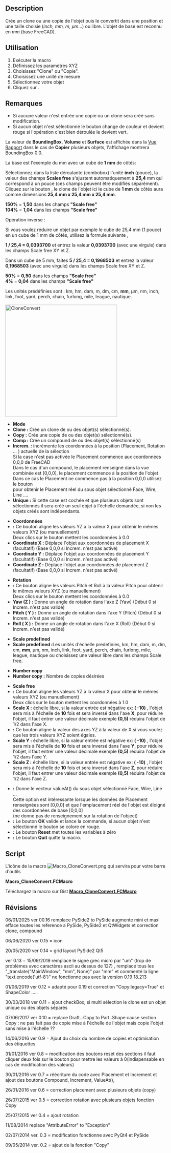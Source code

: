 <languages/>
<div class="mw-translate-fuzzy">
{{Macro/fr
|Name=Macro CloneConvert
|Icon=Macro_CloneConvert.png
|Description=Crée un Clone/Copie/Composé de l'objet ou des objets, puis converti dans une position et une taille choisie (''inch, mm, m, µm''...) ou au choix. L'objet de base est reconnu en ''mm'' (base FreeCAD).
|Author=mario52
|Version=00.16
|Date=2025-01-06
|FCVersion= ≥0.18
|Download=[https://www.freecadweb.org/wiki/images/0/0a/Macro_CloneConvert.png ToolBar Icon]
}}
</div>

==Description==
Crée un clone ou une copie de l'objet puis le convertit dans une position et une taille choisie (''inch, mm, m, µm''...) ou libre. L'objet de base est reconnu en ''mm'' (base FreeCAD).

{{Codeextralink|https://gist.githubusercontent.com/mario52a/9f2f2f6144e1307a048f1840ef99300c/raw/fb76b3c728c1c7cd085e87f5d6d223d9f79bb574/Macro_CloneConvert.FCMacro}}

==Utilisation==
# Exécuter la macro
# Définissez les paramètres XYZ
# Choisissez "Clone" ou "Copie". 
# Choisissez une unité de mesure
# Sélectionnez votre objet
# Cliquez sur {{KEY|Ok}}.

==Remarques==
* Si aucune valeur n'est entrée une copie ou un clone sera créé sans modification.
* Si aucun objet n'est sélectionné le bouton {{KEY|Ok}} change de couleur et devient rouge si l'opération c'est bien déroulée le {{KEY|Ok}} devient vert.

La valeur de '''BoundingBox''', '''Volume''' et '''Surface'''  est affichée dans la [[Report_view/fr|Vue Rapport]] dans le cas de '''Copier''' plusieurs objets, l'affichage montrera BoundingBox 0.0.

La base est l'exemple du mm avec un cube de '''1 mm''' de côtés:

Sélectionnez dans la liste déroulante (combobox) l'unité '''inch''' (pouce), la valeur des champs '''Scales free''' s'ajustent automatiquement à '''25,4''' mm qui correspond à un pouce (ces champs peuvent être modifiés séparément). Cliquez sur le bouton {{KEY|Ok}}, le clone de l'objet ici le cube de '''1 mm''' de côtés aura comme dimensions '''25,4 mm x 25,4 mm x 25,4 mm'''. 

'''150%''' = '''1,50''' dans les champs '''"Scale free"''' <br />
'''104%''' = '''1,04''' dans les champs '''"Scale free"''' 

Opération inverse :

Si vous voulez réduire un objet par exemple le cube de 25,4 mm (1 pouce) en un cube de 1 mm de côtés, utilisez la formule suivante , 

'''1 / 25,4 = 0,0393700''' et entrez la valeur '''0,0393700''' (avec une virgule) dans les champs Scale free XY et Z.

Dans un cube de 5 mm, faites '''5 / 25,4 = 0,1968503''' et entrez la valeur '''0,1968503''' (avec une virgule) dans les champs Scale free XY et Z.

'''50%''' = '''0,50''' dans les champs '''"Scale free"'''<br />
''' 4%''' = '''0,04''' dans les champs '''"Scale free"'''

Les unités prédéfinies sont :
km, hm, dam, m, dm, cm, '''mm''', µm, nm, inch, link, foot, yard, perch, chain, furlong, mile, league, nautique.
<br /><br />

[[File:Macro CloneConvert_01.png|350px|left|CloneConvert]]
* '''Mode'''
* '''Clone :''' Crée un clone de ou des objet(s) sélectionné(s).
* '''Copy  :''' Crée une copie de ou des objet(s) sélectionné(s).
* '''Comp    :''' Crée un compound de ou des objet(s) sélectionné(s)
* '''Increm. :''' incrémente les coordonnées à la position (Placement, Rotation ... ) actuelle de la sélection<br />Si la case n'est pas activée le Placement commence aux coordonnées 0,0,0 de FreeCAD<br />Dans le cas d'un compound, le placement renseigné dans la vue combinée est [0,0,0], le placement commence à la position de l'objet<br />Dans ce cas le Placement ne commence pas à la position 0,0,0 utilisez le bouton {{KEY|ValueAt()}}<br />pour obtenir le Placement réel du sous objet sélectionné Face, Wire, Line ....
* '''Unique  :''' Si cette case est cochée et que plusieurs objets sont sélectionnés il sera créé un seul objet à l'échelle demandée, si non les objets créés sont indépendants.

* '''Coordonnées'''
* '''{{KEY|...}} :''' Ce bouton aligne les valeurs YZ à la valeur X pour obtenir le mêmes valeurs ​​XYZ (ou manuellement)<br />Deux clics sur le bouton mettent les coordonnées à 0.0 
* '''Coordinate X :''' Déplace l'objet aux coordonnées de placement X (facultatif) (Base 0,0,0 si Increm. n'est pas activé)
* '''Coordinate Y :''' Déplace l'objet aux coordonnées de placement Y (facultatif) (Base 0,0,0 si Increm. n'est pas activé)
* '''Coordinate Z :''' Déplace l'objet aux coordonnées de placement Z (facultatif) (Base 0,0,0 si Increm. n'est pas activé)

* '''Rotation'''
* '''{{KEY|...}} :''' Ce bouton aligne les valeurs Pitch et Roll  à la valeur Pitch pour obtenir le mêmes valeurs ​​XYZ (ou manuellement)<br />Deux clics sur le bouton mettent les coordonnées à 0.0 
* '''Yaw (Z )    :''' Donne un angle de rotation dans l'axe Z (Yaw) (Début 0 si Increm. n'est pas validé)
* '''Pitch ( Y ) :''' Donne un angle de rotation dans l'axe Y (Pitch) (Début 0 si Increm. n'est pas validé)
* '''Roll ( X )  :''' Donne un angle de rotation dans l'axe X (Roll) (Début 0 si Increm. n'est pas validé)

* '''Scale predefined'''
* '''Scale predefined :'''Les unités d'échelle predefinies, km, hm, dam, m, dm, cm, '''mm''', µm, nm, inch, link, foot, yard, perch, chain, furlong, mile, league, nautique ou choisissez une valeur libre dans les champs Scale free.

* '''Number copy '''
* '''Number copy :''' Nombre de copies désirées

* '''Scale free'''
* '''{{KEY|...}} :''' Ce bouton aligne les valeurs YZ à la valeur X pour obtenir le mêmes valeurs ​​XYZ (ou manuellement)<br />Deux clics sur le bouton mettent les coordonnées à 1.0 
* '''Scale X :''' échelle libre, si la valeur entrée est négative ex: '''( -10)''' , l'objet sera mis à l'échelle de '''10''' fois et sera inversé dans l'axe '''X''', pour réduire l'objet, il faut entrer une valeur décimale exemple '''(0,5)''' réduira l'objet de 1/2 dans l'axe X.
* '''{{KEY|...}} :''' Ce bouton aligne la valeur des axes YZ à la valeur de X si vous voulez que les trois valeurs XYZ soient égales.
* '''Scale Y :''' échelle libre, si la valeur entrée est négative ex: '''( -10)''' , l'objet sera mis à l'échelle de '''10''' fois et sera inversé dans l'axe '''Y''', pour réduire l'objet, il faut entrer une valeur décimale exemple '''(0,5)''' réduira l'objet de 1/2 dans l'axe Y.
* '''Scale Z :''' échelle libre, si la valeur entrée est négative ex: '''( -10)''' , l'objet sera mis à l'échelle de '''10''' fois et sera inversé dans l'axe '''Z''', pour réduire l'objet, il faut entrer une valeur décimale exemple '''(0,5)''' réduira l'objet de 1/2 dans l'axe Z.

* '''{{KEY|ValueAt()}} :''' Donne le vecteur valueAt() du sous objet sélectionné Face, Wire, Line ...<br />Cette option est intéressante lorsque les données de Placement renseignées sont [0,0,0] et que l'emplacement réel de l'objet est éloigné des coordonnées de base [0,0,0]<br />(ne donne pas de renseignement sur la rotation de l'object)
* '''{{KEY|Ok}} :''' Le bouton '''OK''' valide et lance la commande, si aucun objet n'est sélectionné le bouton {{KEY|Ok}} se colore en rouge.
* '''{{KEY|Reset}} :''' Le bouton '''Reset''' met toutes les variables à zéro
* '''{{KEY|Quit}} :''' Le bouton '''Quit''' quitte la macro.
{{clear}}

==Script== 
L'icône de la macro [[Image:Macro_CloneConvert.png]] qui servira pour votre barre d'outils 

'''Macro_CloneConvert.FCMacro'''

Téléchargez la macro sur Gist [https://gist.github.com/mario52a/9f2f2f6144e1307a048f1840ef99300c '''Macro_CloneConvert.FCMacro''']

<span id="Revision"></span>
==Révisions==

06/01/2025 ver 00.16 remplace PySide2 to PySide augmente mini et maxi efface toutes les reference a PySide, PySide2 et QtWidgets et correction clone, compound

06/06/2020 ver 0.15 = icon

20/05/2020 ver 0.14 = grid layout PySide2 Qt5

ver 0.13 = 15/09/2019 remplacé le signe grec micro par "um" (trop de problèmes avec caractères ascii au dessus de 127) , remplacé tous les "_translate("MainWindow", "mm", None)" par "mm" et commenté la ligne "text.encode('utf-8')" ne fonctionne pas avec la version 0.19 18.213

01/06/2019 ver 0.12 = adapté pour 0.19 et correction "Copy:legacy=True" et ShapeColor .....

30/03/2018 ver 0.11 = ajout checkBox, si multi sélection le clone est un objet unique ou des objets séparés

07/06/2017 ver 0.10 = replace Draft...Copy to Part..Shape cause section Copy : ne pas fait pas de copie mise à l'échelle de l'objet mais copie l'objet sans mise à l'échelle ?? 

14/06/2016 ver 0.9  = Ajout du choix du nombre de copies et optimisation des étiquettes

31/01/2016 ver 0.8 = modification des boutons reset des sections il faut cliquer deux fois sur le bouton pour mettre les valeurs à 0(indispensable en cas de modification des valeurs) 

30/01/2016 ver 0.7 = réécriture du code avec Placement et Increment et ajout des boutons Compound, Increment, ValueAt(), 

26/01/2016 ver 0.6 = correction placement avec plusieurs objets (copy)

26/07/2015 ver 0.5 = correction rotation avec plusieurs objets fonction Copy

25/07/2015 ver 0.4 = ajout rotation

11/08/2014 replace "AttributeError" to "Exception"

02/07/2014 ver. 0.3 = modification fonctionne avec PyQt4 et PySide

09/05/2014 ver. 0.2 = ajout de la fonction "Copy"